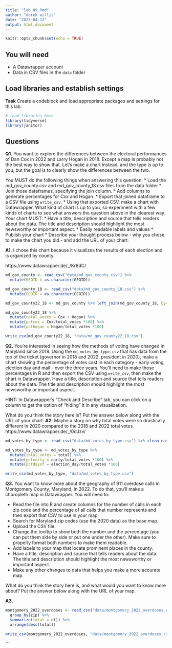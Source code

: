 ```yaml
---
title: "lab_09.Rmd"
author: "derek willis"
date: "2023-04-12"
output: html_document
---
```


```r
knitr::opts_chunk$set(echo = TRUE)
```

## You will need

* A Datawrapper account
* Data in CSV files in the `data` folder

## Load libraries and establish settings

**Task** Create a codeblock and load appropriate packages and settings for this lab.

```r
# load libraries here
library(tidyverse)
library(janitor)
```

## Questions

**Q1.** You want to explore the differences between the electoral performances of Dan Cox in 2022 and Larry Hogan in 2018. Except a map is probably not the best way to show that. Let's make a chart instead, and the type is up to you, but the goal is to clearly show the differences between the two.

You MUST do the following things when answering this question:
* Load the md_gov_county.csv and md_gov_county_18.csv files from the data folder
* Join those dataframes, specifying the join column. 
* Add columns to generate percentages for Cox and Hogan.
* Export that joined dataframe to a CSV file using `write_csv`.
* Using that exported CSV, make a chart with Datawrapper. What kind of chart is up to you, so experiment with a few kinds of charts to see what answers the question above in the clearest way. Your chart MUST:
  * Have a title, description and source that tells readers about the data. The title and description should highlight the most newsworthy or important aspect.
  * Easily readable labels and values
* Publish your chart
* Describe your thought process below - why you chose to make the chart you did - and add the URL of your chart.

**A1.** 
I chose this chart because it visualizes the results of each election and is organized by county.

https://www.datawrapper.de/_/Kr8dC/ 

```r
md_gov_county <- read_csv("data/md_gov_county.csv") %>% 
  mutate(GEOID = as.character(GEOID))

md_gov_county_18 <- read_csv("data/md_gov_county_18.csv") %>%
  mutate(GEOID = as.character(GEOID))

md_gov_county22_18 <- md_gov_county %>% left_join(md_gov_county_18, by="GEOID", "County")

md_gov_county22_18 %>% 
  mutate(total_votes = Cox + Hogan) %>% 
  mutate(pctcox = Cox/total_votes *100) %>% 
  mutate(pcthogan = Hogan/total_votes *100)

write_csv(md_gov_county22_18, "data/md_gov_county22_18.csv")
```
**Q2.** You're interested in seeing how the methods of voting have changed in Maryland since 2018. Using the `md_votes_by_type.csv` that has data from the top of the ticket (governor in 2018 and 2022, president in 2020), make a chart showing the percentage of votes cast in each category - early voting, election day and mail - over the three years. You'll need to make those percentages in R and then export the CSV using `write_csv`, then make the chart in Datawrapper. Have a title, description and source that tells readers about the data. The title and description should highlight the most newsworthy or important aspect.

HINT: In Datawrapper's "Check and Describe" tab, you can click on a column to get the option of "hiding" it in any visualization.

What do you think the story here is? Put the answer below along with the URL of your chart.
**A2.** Maybe a story on why total votes were so drastically different in 2020 compared to the 2018 and 2022 total votes.
https://www.datawrapper.de/_/0dJzv/

```r
md_votes_by_type <- read_csv("data/md_votes_by_type.csv") %>% clean_names()

md_votes_by_type <- md_votes_by_type %>%
  mutate(total_votes = total) %>% 
  mutate(pctearly = early/total_votes *100) %>% 
  mutate(pctdayof = election_day/total_votes *100)

write_csv(md_votes_by_type, "data/md_votes_by_type.csv")
```

**Q3.** You want to know more about the geography of 911 overdose calls in Montgomery County, Maryland, in 2022. To do that, you'll make a choropleth map in Datawrapper. You will need to:

* Read the file into R and create columns for the number of calls in each zip code and the percentage of all calls that number represents and then export that CSV to use in your map.
* Search for Maryland zip codes (use the 2020 data) as the base map.
* Upload the CSV file.
* Change the tooltip to show both the number and the percentage (you can put them side by side or put one under the other). Make sure to properly format both numbers to make them readable.
* Add labels to your map that locate prominent places in the county.
* Have a title, description and source that tells readers about the data. The title and description should highlight the most newsworthy or important aspect.
* Make any other changes to data that helps you make a more accurate map.

What do you think the story here is, and what would you want to know more about? Put the answer below along with the URL of your map.

**A3.** 

```r
montgomery_2022_overdoses <- read_csv("data/montgomery_2022_overdoses.csv") %>% 
  group_by(zip) %>% 
  summarize(total = n()) %>% 
  arrange(desc(total))

write_csv(montgomery_2022_overdoses, "data/montgomery_2022_overdoses.csv")

```
```
